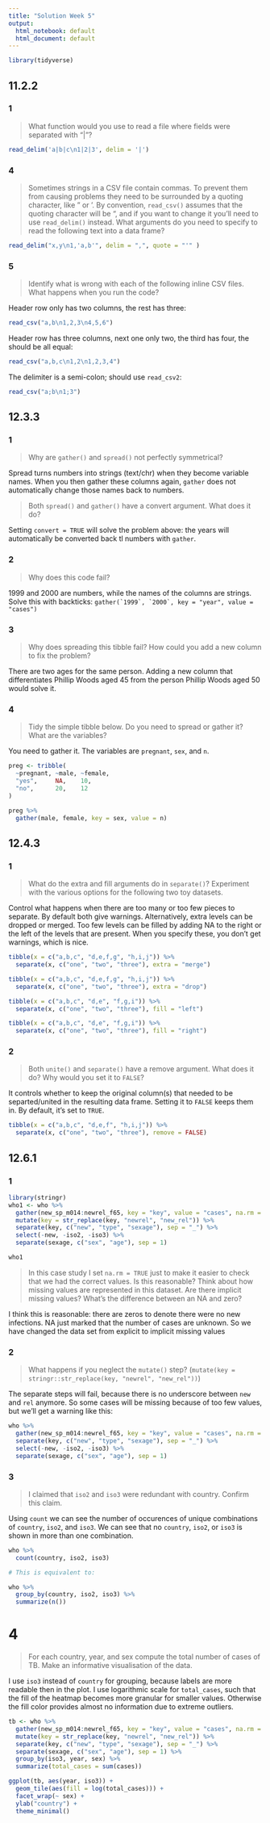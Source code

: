 ```yaml
---
title: "Solution Week 5"
output:
  html_notebook: default
  html_document: default
---
```


```r
library(tidyverse)
```

## 11.2.2

### 1

> What function would you use to read a file where fields were separated with
“|”?


```r
read_delim('a|b|c\n1|2|3', delim = '|')
```


### 4

> Sometimes strings in a CSV file contain commas. To prevent them from causing problems they need to be surrounded by a quoting character, like " or '. By convention, ```read_csv()``` assumes that the quoting character will be ", and if you want to change it you’ll need to use ```read_delim()``` instead. What arguments do you need to specify to read the following text into a data frame?

```r
read_delim("x,y\n1,'a,b'", delim = ",", quote = "'" )
```

### 5
> Identify what is wrong with each of the following inline CSV files. What happens when you run the code?


Header row only has two columns, the rest has three:
```r
read_csv("a,b\n1,2,3\n4,5,6") 
```

Header row has three columns, next one only two, the third has four, the should be all equal:
```r
read_csv("a,b,c\n1,2\n1,2,3,4")
```


The delimiter is a semi-colon; should use ```read_csv2```:
```r
read_csv("a;b\n1;3")
```

## 12.3.3

### 1

> Why are ```gather()``` and ```spread()``` not perfectly symmetrical?

Spread turns numbers into strings (text/chr) when they become variable names. When you then gather these columns again, ```gather``` does not automatically change those names back to numbers. 

> Both ```spread()``` and ```gather()``` have a convert argument. What does it do?

Setting ```convert = TRUE``` will solve the problem above: the years will automatically be converted back tl numbers with ```gather```.

### 2

> Why does this code fail?

1999 and 2000 are numbers, while the names of the columns are strings. Solve this with backticks:
```gather(`1999`, `2000`, key = "year", value = "cases")```

### 3 

> Why does spreading this tibble fail? How could you add a new column to fix the problem?

There are two ages for the same person. Adding a new column that differentiates Phillip Woods aged 45 from the person Phillip Woods aged 50 would solve it.

### 4

> Tidy the simple tibble below. Do you need to spread or gather it? What are the variables?

You need to gather it. The variables are ```pregnant```, ```sex```, and ```n```.

```r
preg <- tribble(
  ~pregnant, ~male, ~female,
  "yes",     NA,    10,
  "no",      20,    12
)

preg %>% 
  gather(male, female, key = sex, value = n)
```

## 12.4.3

### 1

> What do the extra and fill arguments do in ```separate()```? Experiment with the various options for the following two toy datasets.

Control what happens when there are too many or too few pieces to separate. By default both give warnings. Alternatively, extra levels can be dropped or merged. Too few levels can be filled by adding NA to the right or the left of the levels that are present. When you specify these, you don't get warnings, which is nice.

```r
tibble(x = c("a,b,c", "d,e,f,g", "h,i,j")) %>% 
  separate(x, c("one", "two", "three"), extra = "merge")

tibble(x = c("a,b,c", "d,e,f,g", "h,i,j")) %>% 
  separate(x, c("one", "two", "three"), extra = "drop")

tibble(x = c("a,b,c", "d,e", "f,g,i")) %>% 
  separate(x, c("one", "two", "three"), fill = "left")

tibble(x = c("a,b,c", "d,e", "f,g,i")) %>% 
  separate(x, c("one", "two", "three"), fill = "right")
```

### 2

> Both ```unite()``` and ```separate()``` have a remove argument. What does it do? Why would you set it to ```FALSE```?

It controls whether to keep the original column(s) that needed to be separted/united in the resulting data frame. Setting it to ```FALSE``` keeps them in. By default, it's set to ```TRUE```.

```r
tibble(x = c("a,b,c", "d,e,f", "h,i,j")) %>% 
  separate(x, c("one", "two", "three"), remove = FALSE)
```

## 12.6.1

### 1

```r
library(stringr)
who1 <- who %>% 
  gather(new_sp_m014:newrel_f65, key = "key", value = "cases", na.rm = TRUE) %>% 
  mutate(key = str_replace(key, "newrel", "new_rel")) %>%
  separate(key, c("new", "type", "sexage"), sep = "_") %>%
  select(-new, -iso2, -iso3) %>%
  separate(sexage, c("sex", "age"), sep = 1)

who1
```

> In this case study I set ```na.rm = TRUE``` just to make it easier to check that we had the correct values. Is this reasonable? Think about how missing values are represented in this dataset. Are there implicit missing values? What’s the difference between an NA and zero?

I think this is reasonable: there are zeros to denote there were no new infections. NA just marked that the number of cases are unknown. So we have changed the data set from explicit to implicit missing values

### 2

> What happens if you neglect the ```mutate()``` step? (```mutate(key = stringr::str_replace(key, "newrel", "new_rel"))```)

The separate steps will fail, because there is no underscore between ```new``` and ```rel``` anymore. So some cases will be missing because of too few values, but we'll get a warning like this:

```r
who %>% 
  gather(new_sp_m014:newrel_f65, key = "key", value = "cases", na.rm = TRUE) %>% 
  separate(key, c("new", "type", "sexage"), sep = "_") %>%
  select(-new, -iso2, -iso3) %>%
  separate(sexage, c("sex", "age"), sep = 1)
```

### 3

> I claimed that ```iso2``` and ```iso3``` were redundant with country. Confirm this claim.

Using ```count``` we can see the number of occurences of unique combinations of ```country```, ```iso2```, and ```iso3```. We can see that no ```country```, ```iso2```, or ```iso3``` is shown in more than one combination.

```r
who %>% 
  count(country, iso2, iso3) 

# This is equivalent to:

who %>%
  group_by(country, iso2, iso3) %>%
  summarize(n())
```

# 4

> For each country, year, and sex compute the total number of cases of TB. Make an informative visualisation of the data.

I use ```iso3``` instead of ```country``` for grouping, because labels are more readable then in the plot. I use logarithmic scale for ```total_cases```, such that the fill of the heatmap becomes more granular for smaller values. Otherwise the fill color provides almost no information due to extreme outliers.

```r
tb <- who %>% 
  gather(new_sp_m014:newrel_f65, key = "key", value = "cases", na.rm = TRUE) %>% 
  mutate(key = str_replace(key, "newrel", "new_rel")) %>%
  separate(key, c("new", "type", "sexage"), sep = "_") %>%
  separate(sexage, c("sex", "age"), sep = 1) %>%
  group_by(iso3, year, sex) %>%
  summarize(total_cases = sum(cases))

ggplot(tb, aes(year, iso3)) +
  geom_tile(aes(fill = log(total_cases))) +
  facet_wrap(~ sex) +
  ylab("country") +
  theme_minimal()
```
